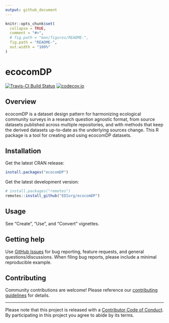 ```yaml
---
output: github_document
---
```


<!-- README.md is generated from README.Rmd. Please edit that file -->

```r
knitr::opts_chunk$set(
  collapse = TRUE,
  comment = "#>",
  # fig.path = "man/figures/README-",
  fig.path = "README-",
  out.width = "100%"
)
```

# ecocomDP

<!-- badges: start -->
[![Travis-CI Build Status](https://travis-ci.com/EDIorg/ecocomDP.svg?branch=master)](https://travis-ci.org/EDIorg/ecocomDP)
[![codecov.io](https://codecov.io/github/EDIorg/ecocomDP/coverage.svg?branch=master)](https://codecov.io/github/EDIorg/ecocomDP?branch=master)
<!-- badges: end -->

## Overview

ecocomDP is a dataset design pattern for harmonizing ecological community surveys in a research question agnostic format, from source datasets published across multiple repositories, and with methods that keep the derived datasets up-to-date as the underlying sources change. This R package is a tool for creating and using ecocomDP datasets.

## Installation

Get the latest CRAN release:
```r
install.packages("ecocomDP")
```

Get the latest development version:
```r
# install.packages("remotes")
remotes::install_github("EDIorg/ecocomDP")
```

## Usage

See "Create", "Use", and "Convert" vignettes.

## Getting help

Use [GitHub Issues](https://github.com/EDIorg/ecocomDP/issues) for bug reporting, feature requests, and general questions/discussions. When filing bug reports, please include a minimal reproducible example. 

## Contributing

Community contributions are welcome! Please reference our [contributing guidelines](https://github.com/EDIorg/ecocomDP/blob/master/CONTRIBUTING.md) for details.

-----

Please note that this project is released with a [Contributor Code of Conduct](https://github.com/EDIorg/ecocomDP/blob/master/CODE_OF_CONDUCT.md). By participating in this project you agree to abide by its terms.
